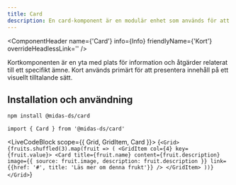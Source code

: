 ```yaml
---
title: Card
description: En card-komponent är en modulär enhet som används för att presentera innehåll på ett strukturerat och visuellt tilltalande sätt.
---
```



<ComponentHeader
  name={'Card'}
  info={Info}
  friendlyName={'Kort'}
  overrideHeadlessLink=''
/>

Kortkomponenten är en yta med plats för information och åtgärder relaterat till ett specifikt ämne. Kort används primärt för att presentera innehåll på ett visuellt tilltalande sätt.

## Installation och användning

```bash npm2yarn
npm install @midas-ds/card
```

```tsx
import { Card } from '@midas-ds/card'
```

<LiveCodeBlock scope={{ Grid, GridItem, Card }}>
  {`<Grid>
  {fruits.shuffled(3).map(fruit => (
    <GridItem col={4} key={fruit.value}>
      <Card
        title={fruit.name}
        content={fruit.description}
        image={{ source: fruit.image, description: fruit.description }}
        link={{href: '#', title: 'Läs mer om denna frukt'}}
      />
    </GridItem>
  ))}
</Grid>`}
</LiveCodeBlock>

<ComponentFooter info={Info} />
